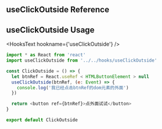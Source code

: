 
<Meta title='hooks/useClickOutside' />

<h2 style={{ color: '#ff3399' }}> useClickOutside Reference </h2>

<ClickOutside />
<Home />

<h2 style={{ color: '#ff3399' }}>useClickOutside Usage </h2>

<HooksText hookname={'useClickOutside'} />

```js
import * as React from 'react'
import useClickOutside from '../../hooks/useClickOutside'

const ClickOutside = () => {
  let btnRef = React.useRef < HTMLButtonElement > null
  useClickOutside(btnRef, (e: Event) => {
    console.log('我已经点击btnRef的dom元素的外面')
  })

  return <button ref={btnRef}>点外面试试</button>
}

export default ClickOutside
```
